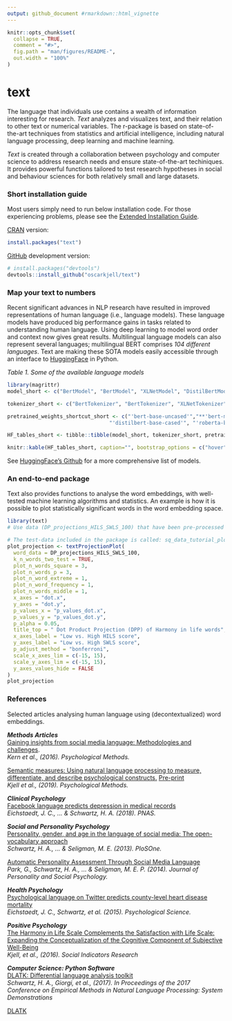 ```yaml
---
output: github_document #rmarkdown::html_vignette
---
```


<!-- README.md is generated from README.Rmd. Please edit that file -->

```r
knitr::opts_chunk$set(
  collapse = TRUE,
  comment = "#>",
  fig.path = "man/figures/README-",
  out.width = "100%"
)
```

# text

<!-- badges: start -->
<!-- badges: end -->

The language that individuals use contains a wealth of information interesting for research. *Text* analyzes and visualizes text, and their relation to other text or numerical variables. The r-package is based on state-of-the-art techniques from statistics and artificial intelligence, including natural language processing, deep learning and machine learning. 

*Text* is created through a collaboration between psychology and computer science to address research needs and ensure state-of-the-art techiniques. It provides powerful functions tailored to test research hypotheses in social and behaviour sciences for both relatively small and large datasets.

### Short installation guide
Most users simply need to run below installation code. 
For those experiencing problems, please see the [Extended Installation Guide](https://www.r-text.org/articles/Extended%20Installation%20Guide.html).

[CRAN](https://CRAN.R-project.org) version:

``` r
install.packages("text")
```

[GitHub](https://github.com/) development version:

``` r
# install.packages("devtools")
devtools::install_github("oscarkjell/text")
```

### Map your text to numbers
Recent significant advances in NLP research have resulted in improved representations of human language (i.e., language models). These language models have produced big performance gains in tasks related to understanding human language. Using deep learning to model word order and context now gives great results. Multilingual language models can also represent several languages; multilingual BERT comprises *104 different languages*. Text are making these SOTA models  easily accessible through an interface to [HuggingFace](https://huggingface.co/transformers/) in Python.

*Table 1. Some of the available language models*
``` r
library(magrittr)
model_short <- c("BertModel", "BertModel", "XLNetModel", "DistilBertModel", "RobertaModel")

tokenizer_short <- c("BertTokenizer", "BertTokenizer", "XLNetTokenizer", "DistilBertTokenizer", "RobertaTokenizer")

pretrained_weights_shortcut_short <- c("'bert-base-uncased'","**'bert-multilingual-uncased'**","'xlnet-base-cased'",
                                 "'distilbert-base-cased'", "'roberta-base'")

HF_tables_short <- tibble::tibble(model_short, tokenizer_short, pretrained_weights_shortcut_short)

knitr::kable(HF_tables_short, caption="", bootstrap_options = c("hover"), full_width = T)
```
  
See [HuggingFace's Github](https://github.com/huggingface/transformers) for a more comprehensive list of models. 

### An end-to-end package
Text also provides functions to analyse the word embeddings, with well-tested machine learning algorithms and statistics. An example is how it is possible to plot statistically significant words in the word embedding space. 

```r
library(text)
# Use data (DP_projections_HILS_SWLS_100) that have been pre-processed with the textProjectionData function

# The test-data included in the package is called: sq_data_tutorial_plotting_hilswl
plot_projection <- textProjectionPlot(
  word_data = DP_projections_HILS_SWLS_100,
  k_n_words_two_test = TRUE, 
  plot_n_words_square = 3,
  plot_n_words_p = 3,
  plot_n_word_extreme = 1,
  plot_n_word_frequency = 1,
  plot_n_words_middle = 1,
  x_axes = "dot.x",
  y_axes = "dot.y",
  p_values_x = "p_values_dot.x",
  p_values_y = "p_values_dot.y",
  p_alpha = 0.05,
  title_top = " Dot Product Projection (DPP) of Harmony in life words",
  x_axes_label = "Low vs. High HILS score",
  y_axes_label = "Low vs. High SWLS score",
  p_adjust_method = "bonferroni",
  scale_x_axes_lim = c(-15, 15),
  scale_y_axes_lim = c(-15, 15),
  y_axes_values_hide = FALSE
)
plot_projection

```


### References
Selected articles analysing human language using (decontextualized) word embeddings.

***Methods Articles***  
[Gaining insights from social media language: Methodologies and challenges](http://www.peggykern.org/uploads/5/6/6/7/56678211/kern_2016_-_gaining_insights_from_social_media_language-_methodologies_and_challenges.pdf).  
*Kern et al., (2016). Psychological Methods.*

[Semantic measures: Using natural language processing to measure, differentiate, and describe psychological constructs.](https://www.ncbi.nlm.nih.gov/pubmed/29963879) [Pre-print](https://psyarxiv.com/er6t7/)  
*Kjell et al.,  (2019). Psychological Methods.*

***Clinical Psychology***  
[Facebook language predicts depression in medical records](https://www.pnas.org/content/115/44/11203)  
*Eichstaedt, J. C., ... & Schwartz, H. A. (2018). PNAS.*


***Social and Personality Psychology***     
[Personality, gender, and age in the language of social media: The open-vocabulary approach](https://journals.plos.org/plosone/article?id=10.1371/journal.pone.0073791)  
*Schwartz, H. A., … & Seligman, M. E. (2013). PloSOne.*

[Automatic Personality Assessment Through Social Media Language](https://www.semanticscholar.org/paper/Automatic-personality-assessment-through-social-Park-Schwartz/280034e01f41d0184b977479a5474bd805c2922c)  
*Park, G., Schwartz, H. A., ... & Seligman, M. E. P. (2014). Journal of Personality and Social Psychology.*


***Health Psychology***  
[Psychological language on Twitter predicts county-level heart disease mortality](https://journals.sagepub.com/doi/abs/10.1177/0956797614557867)  
*Eichstaedt, J. C., Schwartz, et al. (2015). Psychological Science.*


***Positive Psychology***  
[The Harmony in Life Scale Complements the Satisfaction with Life Scale: Expanding the Conceptualization of the Cognitive Component of Subjective Well-Being](https://link.springer.com/article/10.1007/s11205-015-0903-z)  
*Kjell, et al., (2016). Social Indicators Research*

***Computer Science: Python Software***  
[DLATK: Differential language analysis toolkit](http://aclweb.org/anthology/D17-2010)  
*Schwartz, H. A., Giorgi, et al., (2017).  In Proceedings of the 2017 Conference on Empirical Methods in Natural Language Processing: System Demonstrations* 


[DLATK](http://dlatk.wwbp.org/)



